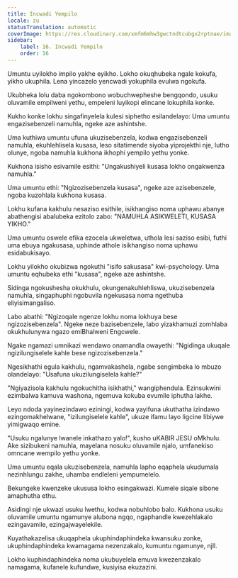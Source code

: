 ```yaml
---
title: Incwadi Yempilo
locale: zu
statusTranslation: automatic
coverImage: https://res.cloudinary.com/xmfm6mhw3gwctndtcubgx2rptnae/image/upload/v1740468922/small_cover_tratado_de_psicologia_revolucionaria_a4c0dca4e0.webp
sidebar:
    label: 16. Incwadi Yempilo
    order: 16
---
```

Umuntu uyilokho impilo yakhe eyikho. Lokho okuqhubeka ngale kokufa, yikho ukuphila. Lena yincazelo yencwadi yokuphila evulwa ngokufa.

Ukubheka lolu daba ngokombono wobuchwepheshe bengqondo, usuku oluvamile empilweni yethu, empeleni luyikopi elincane lokuphila konke.

Kukho konke lokhu singafinyelela kulesi siphetho esilandelayo: Uma umuntu engazisebenzeli namuhla, ngeke aze ashintshe.

Uma kuthiwa umuntu ufuna ukuzisebenzela, kodwa engazisebenzeli namuhla, ekuhlehlisela kusasa, leso sitatimende siyoba yiprojekthi nje, lutho olunye, ngoba namuhla kukhona ikhophi yempilo yethu yonke.

Kukhona isisho esivamile esithi: "Ungakushiyeli kusasa lokho ongakwenza namuhla."

Uma umuntu ethi: "Ngizozisebenzela kusasa", ngeke aze azisebenzele, ngoba kuzohlala kukhona kusasa.

Lokhu kufana kakhulu nesaziso esithile, isikhangiso noma uphawu abanye abathengisi abalubeka ezitolo zabo: "NAMUHLA ASIKWELETI, KUSASA YIKHO."

Uma umuntu oswele efika ezocela ukweletwa, uthola lesi saziso esibi, futhi uma ebuya ngakusasa, uphinde athole isikhangiso noma uphawu esidabukisayo.

Lokhu yilokho okubizwa ngokuthi "isifo sakusasa" kwi-psychology. Uma umuntu eqhubeka ethi "kusasa", ngeke aze ashintshe.

Sidinga ngokushesha okukhulu, okungenakuhlehliswa, ukuzisebenzela namuhla, singaphuphi ngobuvila ngekusasa noma ngethuba eliyisimangaliso.

Labo abathi: "Ngizoqale ngenze lokhu noma lokhuya bese ngizozisebenzela". Ngeke neze bazisebenzele, labo yizakhamuzi zomhlaba okukhulunywa ngazo emiBhalweni Engcwele.

Ngake ngamazi umnikazi wendawo onamandla owayethi: "Ngidinga ukuqale ngizilungiselele kahle bese ngizozisebenzela."

Ngesikhathi egula kakhulu, ngamvakashela, ngabe sengimbeka lo mbuzo olandelayo: "Usafuna ukuzilungiselela kahle?"

"Ngiyazisola kakhulu ngokuchitha isikhathi," wangiphendula. Ezinsukwini ezimbalwa kamuva washona, ngemuva kokuba evumile iphutha lakhe.

Leyo ndoda yayinezindawo eziningi, kodwa yayifuna ukuthatha izindawo ezingomakhelwane, "izilungiselele kahle", ukuze ifamu layo ligcine libiywe yimigwaqo emine.

"Usuku ngalunye lwanele inkathazo yalo!", kusho uKABIR JESU oMkhulu. Ake sizibukeni namuhla, mayelana nosuku oluvamile njalo, umfanekiso omncane wempilo yethu yonke.

Uma umuntu eqala ukuzisebenzela, namuhla lapho eqaphela ukudumala nezinhlungu zakhe, uhamba endleleni yempumelelo.

Bekungeke kwenzeke ukususa lokho esingakwazi. Kumele siqale sibone amaphutha ethu.

Asidingi nje ukwazi usuku lwethu, kodwa nobuhlobo balo. Kukhona usuku oluvamile umuntu ngamunye alubona ngqo, ngaphandle kwezehlakalo ezingavamile, ezingajwayelekile.

Kuyathakazelisa ukuqaphela ukuphindaphindeka kwansuku zonke, ukuphindaphindeka kwamagama nezenzakalo, kumuntu ngamunye, njll.

Lokho kuphindaphindeka noma ukubuyelela emuva kwezenzakalo namagama, kufanele kufundwe, kusiyisa ekuzazini.

